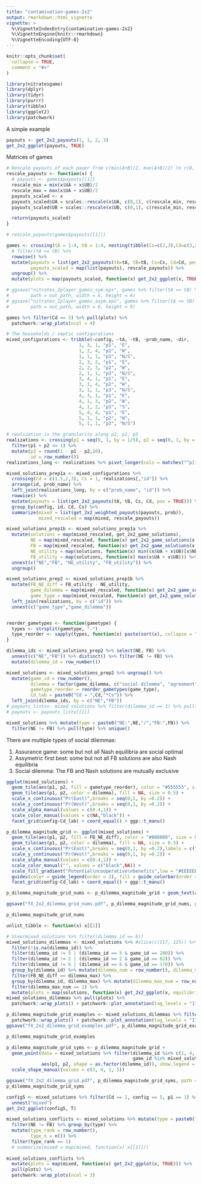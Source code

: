 ```yaml
---
title: "contamination-games-2x2"
output: rmarkdown::html_vignette
vignette: >
  %\VignetteIndexEntry{contamination-games-2x2}
  %\VignetteEngine{knitr::rmarkdown}
  %\VignetteEncoding{UTF-8}
---
```


```r
knitr::opts_chunk$set(
  collapse = TRUE,
  comment = "#>"
)
```

```r
library(nitratesgame)
library(dplyr)
library(tidyr)
library(purrr)
library(tibble)
library(ggplot2)
library(patchwork)
```

A simple example

```r
payouts <- get_2x2_payouts(1, 1, 2, 3)
get_2x2_ggplot(payouts, TRUE)
```

Matrices of games

```r
# Rescale payouts of each payer from c(min(A+B)/2, max(A+B)/2) to c(0, 1)
rescale_payouts <- function(x) {
  # payouts <- games$payouts[[1]]
  rescale_min = min(x$UA + x$UB)/2
  rescale_max = max(x$UA + x$UB)/2
  payouts_scaled <- x
  payouts_scaled$UA = scales::rescale(x$UA, c(0,1), c(rescale_min, rescale_max))
  payouts_scaled$UB = scales::rescale(x$UB, c(0,1), c(rescale_min, rescale_max))

  return(payouts_scaled)
}

# rescale_payouts(games$payouts[[1]])

games <- crossing(tA = 1:4, tB = 1:4, nesting(tibble(Cs=c(2,3),Cd=c(3,2)))) %>%
  # filter(tA <= tB) %>%
  rowwise() %>%
  mutate(payouts = list(get_2x2_payouts(tA=tA, tB=tB, Cs=Cs, Cd=Cd, pos = TRUE)),
         payouts_scaled = map(list(payouts), rescale_payouts)) %>%
  ungroup() %>%
  mutate(plots = map(payouts_scaled, function(x) get_2x2_ggplot(x, TRUE)))

# ggsave("nitrates_2player_games_sym.eps", games %>% filter(tA == tB) %>% pull(plots), 
#        path = out_path, width = 6, height = 6)
# ggsave("nitrates_2player_games_asym.eps", games %>% filter(tA <= tB) %>% pull(plots), 
#        path = out_path, width = 6, height = 9)

games %>% filter(Cd == 3) %>% pull(plots) %>%
  patchwork::wrap_plots(ncol = 4)
```

```r
# The households / septic configurations
mixed_configurations <- tribble(~config, ~tA, ~tB, ~prob_name, ~dir,
                           1, 3, 1, "p1", "E",
                           1, 2, 4, "p2", "W",
                           1, 1, 1, "p3", "N/S",
                           2, 3, 2, "p1", "E",
                           2, 2, 3, "p2", "W",
                           2, 1, 1, "p3", "N/S",
                           3, 4, 1, "p1", "E",
                           3, 1, 4, "p2", "W",
                           3, 1, 1, "p3", "N/S",
                           4, 3, 1, "p1", "E",
                           4, 1, 3, "p2", "W",
                           4, 1, 2, "p3", "S",
                           5, 4, 4, "p1", "E",
                           5, 1, 1, "p2", "W",
                           5, 1, 1, "p3", "N/S")

# realization is the granularity along p1, p2, p3
realizations <- crossing(p1 = seq(0, 1, by = 1/5), p2 = seq(0, 1, by = 1/5)) %>% 
  filter(p1 + p2 <= 1) %>%
  mutate(p3 = round(1 - p1 - p2,10),
         id = row_number())
realizations_long <- realizations %>% pivot_longer(cols = matches("^p[1-4]$"), names_to = "prob_name", values_to = "prob")

mixed_solutions_prep1a <- mixed_configurations %>% 
  crossing(Cd = c(1.5,2,3), Cs = 1, realizations[,"id"]) %>%
  arrange(id, prob_name) %>%
  left_join(realizations_long, by = c("prob_name", "id")) %>%
  rowwise() %>%
  mutate(payouts = list(get_2x2_payouts(tA, tB, Cs, Cd, pos = TRUE))) %>%
  group_by(config, id, Cd, Cs) %>%
  summarize(mixed = list(get_2x2_weighted_payouts(payouts, prob)),
            mixed_rescaled = map(mixed, rescale_payouts))

mixed_solutions_prep1b <- mixed_solutions_prep1a %>%
  mutate(solutions = map(mixed_rescaled, get_2x2_game_solutions),
         NE = map(mixed_rescaled, function(x) get_2x2_game_solutions(x, "NE")),
         FB = map(mixed_rescaled, function(x) get_2x2_game_solutions(x, "FB")),
         NE_utility = map(solutions, function(x) min((x$UA + x$UB)[x$NE >= 0])),
         FB_utility = map(solutions, function(x) max(x$UA + x$UB))) %>%
  unnest(c("NE","FB", "NE_utility", "FB_utility")) %>%
  ungroup()

mixed_solutions_prep2 <- mixed_solutions_prep1b %>% 
  mutate(FB_NE_diff = FB_utility - NE_utility,
         game_dilemma = map(mixed_rescaled, function(x) get_2x2_game_solutions(x, "dilemma")),
         game_type = map(mixed_rescaled, function(x) get_2x2_game_solutions(x, "type"))) %>%
  left_join(realizations, by = c("id")) %>%
  unnest(c("game_type","game_dilemma"))


reorder_gametypes <- function(gametype) {
  types <- strsplit(gametype, "-")
  type_reorder <- sapply(types, function(x) paste(sort(x), collapse = "-"))
}

dilemma_ids <- mixed_solutions_prep2 %>% select(NE, FB) %>% 
  unnest(c("NE","FB")) %>% distinct() %>% filter(NE != FB) %>% 
  mutate(dilemma_id = row_number())

mixed_solutions <- mixed_solutions_prep2 %>% ungroup() %>%
  mutate(game_id = row_number(),
         dilemma = factor(game_dilemma, c("social dilemma", "agreement"), c("Social dilemma", "No dilemma")),
         gametype_reorder = reorder_gametypes(game_type),
         Cd_lab = paste0("Cd = ",Cd,"*Cs")) %>%
  left_join(dilemma_ids, by = c("NE","FB"))
# payouts_listx<- mixed_solutions %>% filter(dilemma_id == 3) %>% pull(mixed_rescaled)
# payouts <- payouts_listx[[1]]

mixed_solutions %>% mutate(type = paste0("NE:",NE,"/","FB:",FB)) %>% 
  filter(NE != FB) %>% pull(type) %>% unique()
```


There are multiple types of social dilemmas:

1. Assurance game: some but not all Nash equilibria are social optimal
1. Assymetric first best: some but not all FB solutions are also Nash equilibria
1. Social dilemma: The FB and Nash solutions are mutually exclusive


```r
ggplot(mixed_solutions) + 
  geom_tile(aes(p1, p2, fill = gametype_reorder), color = "#555555", size = 0.25) +
  geom_tile(aes(p1, p2, color = dilemma), fill = NA, size = 0.5) +
  scale_x_continuous("Pr(East)",breaks = seq(0,1, by =0.2)) +
  scale_y_continuous("Pr(West)",breaks = seq(0,1, by =0.2)) +
  scale_alpha_manual(values = c(0.4,1)) +
  scale_color_manual(values = c(NA,"black")) +
  facet_grid(config~Cd_lab) + coord_equal() + ggp::t_manu()

```


```r
p_dilemma_magnitude_grid <- ggplot(mixed_solutions) + 
  geom_tile(aes(p1, p2, fill = FB_NE_diff), color = "#888888", size = 0.25) +
  geom_tile(aes(p1, p2, color = dilemma), fill = NA, size = 0.5) +
  scale_x_continuous("Pr(East)",breaks = seq(0,1, by =0.2),labels = c("0","","0.4","","0.8","1")) +
  scale_y_continuous("Pr(West)",breaks = seq(0,1, by =0.2)) +
  scale_alpha_manual(values = c(0.4,1)) +
  scale_color_manual("", values = c("black",NA)) +
  scale_fill_gradient("Potential\ncooperative\nbenefits",low = "#EEEEEE", high = "darkred") +
  guides(color = guide_legend(order = 2), fill = guide_colorbar(order = 1)) +
  facet_grid(config~Cd_lab) + coord_equal() + ggp::t_manu()

p_dilemma_magnitude_grid_nums <- p_dilemma_magnitude_grid + geom_text(aes(p1, p2, label = dilemma_id))

ggsave("fX_2x2_dilemma_grid_nums.pdf", p_dilemma_magnitude_grid_nums, path = "~/Google Drive/_Research projects/CNH/nitrates/nitrate_figs", width = 6, height = 7)

p_dilemma_magnitude_grid_nums
```


```r
unlist_tibble <- function(x) x[[1]]

# View(mixed_solutions %>% filter(dilemma_id == 6))
mixed_solutions_dilemmas <- mixed_solutions %>% #slice(c(117, 125)) %>% 
  filter(!is.na(dilemma_id)) %>% 
  filter(dilemma_id != 5 | (dilemma_id == 5 & game_id == 200)) %>%
  filter(dilemma_id != 2 | (dilemma_id == 2 & game_id == 62)) %>%
  filter(dilemma_id != 6 | (dilemma_id == 6 & game_id == 170)) %>%
  group_by(dilemma_id) %>% mutate(dilemma_num = row_number(), dilemma_max = max(FB_NE_diff)) %>%
  filter(FB_NE_diff == dilemma_max) %>%
  group_by(dilemma_id, dilemma_max) %>% mutate(dilemma_max_num = row_number()) %>%
  filter(dilemma_max_num == 1) %>%
  mutate(plots = map(solutions, function(x) get_2x2_ggplot(x, equilibria = T))) %>% arrange(dilemma_id)
mixed_solutions_dilemmas %>% pull(plots) %>%
  patchwork::wrap_plots() + patchwork::plot_annotation(tag_levels = "1")
```

```r
p_dilemma_magnitude_grid_examples <- mixed_solutions_dilemmas %>% filter(dilemma_id %in% c(1, 4, 5, 6)) %>% pull(plots) %>%
  patchwork::wrap_plots() + patchwork::plot_annotation(tag_levels = "1")
ggsave("fX_2x2_dilemma_grid_examples.pdf", p_dilemma_magnitude_grid_examples, path = "~/Google Drive/_Research projects/CNH/nitrates/nitrate_figs", width = 6, height = 4)

p_dilemma_magnitude_grid_examples
```


```r
p_dilemma_magnitude_grid_syms <- p_dilemma_magnitude_grid + 
  geom_point(data = mixed_solutions %>% filter(dilemma_id %in% c(1, 4, 5, 6),
                                               game_id %in% mixed_solutions_dilemmas$game_id),
             aes(p1, p2, shape = as.factor(dilemma_id)), show.legend = FALSE) +
  scale_shape_manual(values = c(3, 4, 1, 5))

ggsave("fX_2x2_dilemma_grid.pdf", p_dilemma_magnitude_grid_syms, path = "~/Google Drive/_Research projects/CNH/nitrates/nitrate_figs", width = 6, height = 7)
p_dilemma_magnitude_grid_syms
```



```r
config5 <- mixed_solutions %>% filter(Cd == 2, config == 5, p1 == 1) %>%
  unnest("mixed")
get_2x2_ggplot(config5, T)
```

```r
mixed_solutions_conflicts <- mixed_solutions %>% mutate(type = paste0("NE:",NE,"/","FB:",FB)) %>% 
  filter(NE != FB) %>% group_by(type) %>%
  mutate(type_rank = row_number(),
         type_n = n()) %>%
  filter(type_rank == 1)
  # summarize(mixed = map(mixed, function(x) x[[1]])) 
  
mixed_solutions_conflicts %>%
  mutate(plots = map(mixed, function(x) get_2x2_ggplot(x, TRUE))) %>%
  pull(plots) %>%
  patchwork::wrap_plots(ncol = 3)
```

